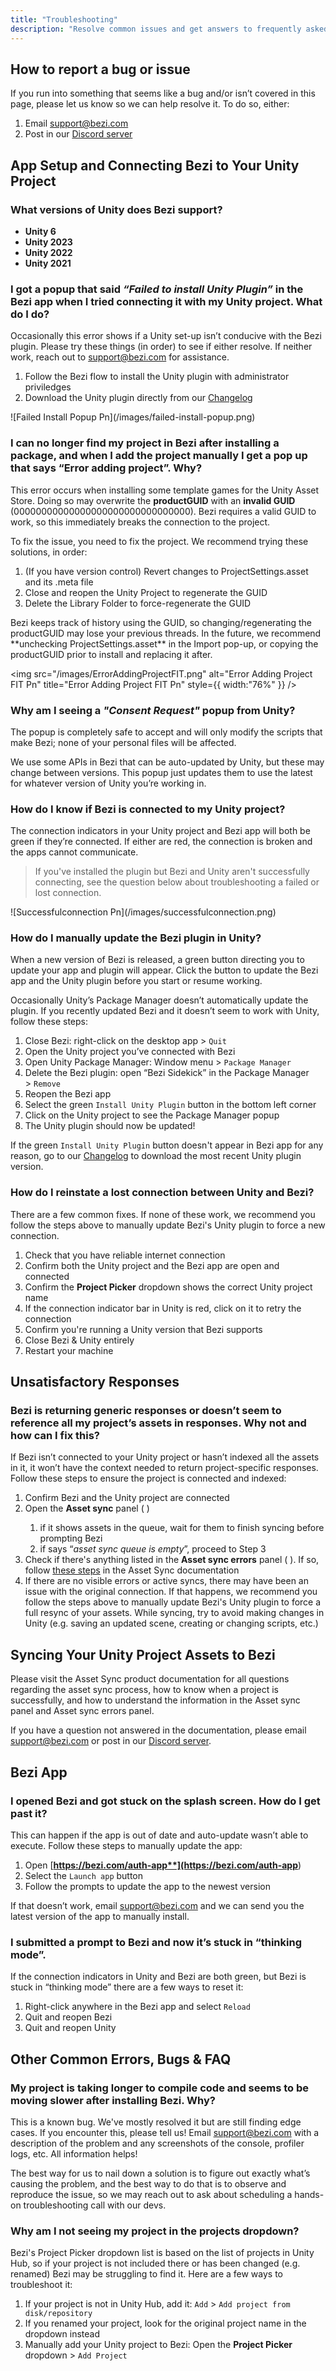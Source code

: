 ```yaml
---
title: "Troubleshooting"
description: "Resolve common issues and get answers to frequently asked questions"
---
```


## How to report a bug or issue

If you run into something that seems like a bug and/or isn’t covered in this page, please let us know so we can help resolve it. To do so, either:

1. Email [support@bezi.com](mailto:support@bezi.com)
2. Post in our [Discord server](https://discord.com/invite/UKWB46HTT9)

## App Setup and Connecting Bezi to Your Unity Project

### What versions of Unity does Bezi support?

- **Unity 6**
- **Unity 2023**
- **Unity 2022**
- **Unity 2021**

### I got a popup that said _“Failed to install Unity Plugin”_ in the Bezi app when I tried connecting it with my Unity project. What do I do?

Occasionally this error shows if a Unity set-up isn’t conducive with the Bezi plugin. Please try these things (in order) to see if either resolve. If neither work, reach out to [support@bezi.com](mailto:support@bezi.com) for assistance.

1. Follow the Bezi flow to install the Unity plugin with administrator priviledges
2. Download the Unity plugin directly from our [Changelog](https://docs.bezi.com/bezi/product/changelog)

<Frame>
  ![Failed Install Popup Pn](/images/failed-install-popup.png)
</Frame>

### I can no longer find my project in Bezi after installing a package, and when I add the project manually I get a pop up that says “Error adding project”. Why?

This error occurs when installing some template games for the Unity Asset Store. Doing so may overwrite the **productGUID** with an **invalid GUID** (00000000000000000000000000000000). Bezi requires a valid GUID to work, so this immediately breaks the connection to the project.

To fix the issue, you need to fix the project. We recommend trying these solutions, in order:

1. (If you have version control) Revert changes to ProjectSettings.asset and its .meta file
2. Close and reopen the Unity Project to regenerate the GUID
3. Delete the Library Folder to force-regenerate the GUID

<Note>
  Bezi keeps track of history using the GUID, so changing/regenerating the productGUID may lose your previous threads. In the future, we recommend **unchecking ProjectSettings.asset** in the Import pop-up, or copying the productGUID prior to install and replacing it after.
</Note>

<img
  src="/images/ErrorAddingProjectFIT.png"
  alt="Error Adding Project FIT Pn"
  title="Error Adding Project FIT Pn"
  style={{ width:"76%" }}
/>

### Why am I seeing a _"Consent Request"_ popup from Unity?

The popup is completely safe to accept and will only modify the scripts that make Bezi; none of your personal files will be affected.

We use some APIs in Bezi that can be auto-updated by Unity, but these may change between versions. This popup just updates them to use the latest for whatever version of Unity you’re working in.

### How do I know if Bezi is connected to my Unity project?

The connection indicators in your Unity project and Bezi app will both be green if they’re connected. If either are red, the connection is broken and the apps cannot communicate.

> If you've installed the plugin but Bezi and Unity aren't successfully connecting, see the question below about troubleshooting a failed or lost connection.

<Frame>
  ![Successfulconnection Pn](/images/successfulconnection.png)
</Frame>

### How do I manually update the Bezi plugin in Unity?

When a new version of Bezi is released, a green button directing you to update your app and plugin will appear. Click the button to update the Bezi app and the Unity plugin before you start or resume working.

Occasionally Unity’s Package Manager doesn’t automatically update the plugin. If you recently updated Bezi and it doesn’t seem to work with Unity, follow these steps:

1. Close Bezi: right-click on the desktop app \> `Quit`
2. Open the Unity project you’ve connected with Bezi
3. Open Unity Package Manager: Window menu \> `Package Manager`
4. Delete the Bezi plugin: open “Bezi Sidekick” in the Package Manager \> `Remove`
5. Reopen the Bezi app
6. Select the green `Install Unity Plugin` button in the bottom left corner
7. Click on the Unity project to see the Package Manager popup
8. The Unity plugin should now be updated!

If the green `Install Unity Plugin` button doesn't appear in Bezi app for any reason, go to our [Changelog](https://docs.bezi.com/bezi/product/changelog) to download the most recent Unity plugin version.

### How do I reinstate a lost connection between Unity and Bezi?

There are a few common fixes. If none of these work, we recommend you follow the steps above to manually update Bezi's Unity plugin to force a new connection.

1. Check that you have reliable internet connection
2. Confirm both the Unity project and the Bezi app are open and connected
3. Confirm the **Project Picker** dropdown shows the correct Unity project name
4. If the connection indicator bar in Unity is red, click on it to retry the connection
5. Confirm you're running a Unity version that Bezi supports
6. Close Bezi & Unity entirely 
7. Restart your machine 

## Unsatisfactory Responses

### Bezi is returning generic responses or doesn’t seem to reference all my project’s assets in responses. Why not and how can I fix this?

If Bezi isn’t connected to your Unity project or hasn’t indexed all the assets in it, it won’t have the context needed to return project-specific responses. Follow these steps to ensure the project is connected and indexed:

1. Confirm Bezi and the Unity project are connected
2. Open the **Asset sync** panel ( <Icon icon="layer-group" iconType="solid" color="#000000" /> )
   1. if it shows assets in the queue, wait for them to finish syncing before prompting Bezi
   2. if says “_asset sync queue is empty_”, proceed to Step 3
3. Check if there's anything listed in the **Asset sync errors** panel ( <Icon icon="layer-group" iconType="sharp-solid" color="#000000" /> ). If so, follow [these steps](https://docs.bezi.com/bezi/product/asset-sync#what-if-there-are-issues-syncing-my-assets%3F) in the Asset Sync documentation
4. If there are no visible errors or active syncs, there may have been an issue with the original connection. If that happens, we recommend you follow the steps above to manually update Bezi's Unity plugin to force a full resync of your assets. While syncing, try to avoid making changes in Unity (e.g. saving an updated scene, creating or changing scripts, etc.)

## Syncing Your Unity Project Assets to Bezi

Please visit the Asset Sync product documentation for all questions regarding the asset sync process, how to know when a project is successfully, and how to understand the information in the Asset sync panel and Asset sync errors panel.

<Card title="Asset Sync documentation" icon="layer-group" iconType="solid" color="#000000" href="https://docs.bezi.com/bezi/product/asset-sync">
  
</Card>

If you have a question not answered in the documentation, please email [support@bezi.com](mailto:support@bezi.com) or post in our [Discord server](https://discord.com/invite/UKWB46HTT9).

## Bezi App

### I opened Bezi and got stuck on the splash screen. How do I get past it?

This can happen if the app is out of date and auto-update wasn’t able to execute. Follow these steps to manually update the app:

1. Open [**https://bezi.com/auth-app**](https://bezi.com/auth-app**)
2. Select the `Launch app` button
3. Follow the prompts to update the app to the newest version

If that doesn’t work, email [support@bezi.com](mailto:support@bezi.com) and we can send you the latest version of the app to manually install.

### I submitted a prompt to Bezi and now it’s stuck in “thinking mode”.

If the connection indicators in Unity and Bezi are both green, but Bezi is stuck in “thinking mode” there are a few ways to reset it:

1. Right-click anywhere in the Bezi app and select `Reload`
2. Quit and reopen Bezi
3. Quit and reopen Unity

## Other Common Errors, Bugs & FAQ

### My project is taking longer to compile code and seems to be moving slower after installing Bezi. Why?

This is a known bug. We've mostly resolved it but are still finding edge cases. If you encounter this, please tell us! Email [support@bezi.com](mailto:support@bezi.com) with a description of the problem and any screenshots of the console, profiler logs, etc. All information helps!

The best way for us to nail down a solution is to figure out exactly what’s causing the problem, and the best way to do that is to observe and reproduce the issue, so we may reach out to ask about scheduling a hands-on troubleshooting call with our devs.

### Why am I not seeing my project in the projects dropdown?

Bezi's Project Picker dropdown list is based on the list of projects in Unity Hub, so if your project is not included there or has been changed (e.g. renamed) Bezi may be struggling to find it. Here are a few ways to troubleshoot it:

1. If your project is not in Unity Hub, add it: `Add` \> `Add project from disk/repository`
2. If you renamed your project, look for the original project name in the dropdown instead
3. Manually add your Unity project to Bezi: Open the **Project Picker** dropdown \> `Add Project`